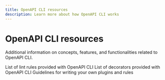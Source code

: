 ```yaml
---
title: OpenAPI CLI resources
description: Learn more about how OpenAPI CLI works
---
```



# OpenAPI CLI resources

Additional information on concepts, features, and functionalities related to OpenAPI CLI.

<div>

  <Flex justifyContent="space-between" flexWrap="wrap">
    <WideTile to="./built-in-rules.md" header="Built-in lint rules">
      List of lint rules provided with OpenAPI CLI
    </WideTile>
    <WideTile to="./built-in-decorators.md" header="Built-in decorators">
      List of decorators provided with OpenAPI CLI
    </WideTile>
    <WideTile to="./custom-rules.md" header="Custom plugins and rules">
      Guidelines for writing your own plugins and rules
    </WideTile>
  </Flex>
</div>
